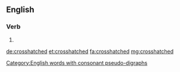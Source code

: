 {{also|cross-hatched}}
==English==

===Verb===
{{head|en|verb form}}

# {{en-past of|crosshatch}}
[[Category:English words with consonant pseudo-digraphs]]

[[de:crosshatched]]
[[et:crosshatched]]
[[fa:crosshatched]]
[[mg:crosshatched]]